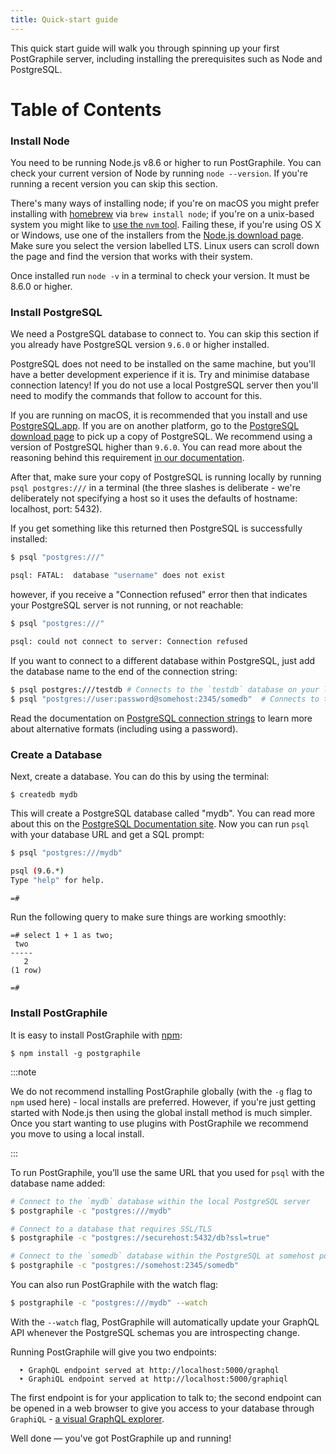 ```yaml
---
title: Quick-start guide
---
```



<p className={styles.intro}>

This quick start guide will walk you through spinning up your first PostGraphile
server, including installing the prerequisites such as Node and PostgreSQL.

</p>

# Table of Contents

<TOCInline toc={toc} />

### Install Node

You need to be running Node.js v8.6 or higher to run PostGraphile. You can check
your current version of Node by running `node --version`. If you're running a
recent version you can skip this section.

There's many ways of installing node; if you're on macOS you might prefer
installing with [homebrew](https://brew.sh/) via `brew install node`; if you're
on a unix-based system you might like to
[use the `nvm` tool](https://github.com/creationix/nvm). Failing these, if
you're using OS X or Windows, use one of the installers from the
[Node.js download page](https://nodejs.org/en/download/). Make sure you select
the version labelled LTS. Linux users can scroll down the page and find the
version that works with their system.

Once installed run `node -v` in a terminal to check your version. It must be
8.6.0 or higher.

### Install PostgreSQL

We need a PostgreSQL database to connect to. You can skip this section if you
already have PostgreSQL version `9.6.0` or higher installed.

PostgreSQL does not need to be installed on the same machine, but you'll have a
better development experience if it is. Try and minimise database connection
latency! If you do not use a local PostgreSQL server then you'll need to modify
the commands that follow to account for this.

If you are running on macOS, it is recommended that you install and use
[PostgreSQL.app](http://postgresapp.com/). If you are on another platform, go to
the [PostgreSQL download page](https://www.postgresql.org/download/) to pick up
a copy of PostgreSQL. We recommend using a version of PostgreSQL higher than
`9.6.0`. You can read more about the reasoning behind this requirement
[in our documentation](./requirements).

After that, make sure your copy of PostgreSQL is running locally by running
`psql postgres:///` in a terminal (the three slashes is deliberate - we're
deliberately not specifying a host so it uses the defaults of hostname:
localhost, port: 5432).

If you get something like this returned then PostgreSQL is successfully
installed:

```bash
$ psql "postgres:///"

psql: FATAL:  database "username" does not exist
```

however, if you receive a "Connection refused" error then that indicates your
PostgreSQL server is not running, or not reachable:

```bash
$ psql "postgres:///"

psql: could not connect to server: Connection refused
```

If you want to connect to a different database within PostgreSQL, just add the
database name to the end of the connection string:

```bash
$ psql postgres:///testdb # Connects to the `testdb` database on your local machine
$ psql "postgres://user:password@somehost:2345/somedb"  # Connects to the `somedb` database at `postgres://somehost:2345` using login with `user` and `password`
```

Read the documentation on
[PostgreSQL connection strings](https://www.postgresql.org/docs/current/static/libpq-connect.html#LIBPQ-CONNSTRING)
to learn more about alternative formats (including using a password).

### Create a Database

Next, create a database. You can do this by using the terminal:

```
$ createdb mydb
```

This will create a PostgreSQL database called "mydb". You can read more about
this on the
[PostgreSQL Documentation site](https://www.postgresql.org/docs/current/static/tutorial-createdb.html).
Now you can run `psql` with your database URL and get a SQL prompt:

```bash
$ psql "postgres:///mydb"

psql (9.6.*)
Type "help" for help.

=#
```

Run the following query to make sure things are working smoothly:

```
=# select 1 + 1 as two;
 two
-----
   2
(1 row)

=#
```

### Install PostGraphile

It is easy to install PostGraphile with
[npm](https://docs.npmjs.com/getting-started/installing-node):

```
$ npm install -g postgraphile
```

:::note

We do not recommend installing PostGraphile globally (with the `-g`
flag to `npm` used here) - local installs are preferred. However, if you're
just getting started with Node.js then using the global install method is much
simpler. Once you start wanting to use plugins with PostGraphile we recommend
you move to using a local install.

:::

To run PostGraphile, you’ll use the same URL that you used for `psql` with the
database name added:

```bash
# Connect to the `mydb` database within the local PostgreSQL server
$ postgraphile -c "postgres:///mydb"

# Connect to a database that requires SSL/TLS
$ postgraphile -c "postgres://securehost:5432/db?ssl=true"

# Connect to the `somedb` database within the PostgreSQL at somehost port 2345
$ postgraphile -c "postgres://somehost:2345/somedb"
```

You can also run PostGraphile with the watch flag:

```bash
$ postgraphile -c "postgres:///mydb" --watch
```

With the `--watch` flag, PostGraphile will automatically update your GraphQL API
whenever the PostgreSQL schemas you are introspecting change.

Running PostGraphile will give you two endpoints:

```
  ‣ GraphQL endpoint served at http://localhost:5000/graphql
  ‣ GraphiQL endpoint served at http://localhost:5000/graphiql
```

The first endpoint is for your application to talk to; the second endpoint can
be opened in a web browser to give you access to your database through
`GraphiQL` - [a visual GraphQL explorer](https://github.com/graphql/graphiql).

Well done — you've got PostGraphile up and running!
